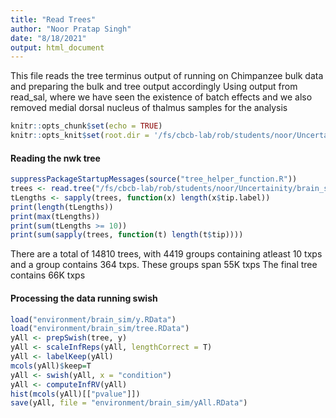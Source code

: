 ```yaml
---
title: "Read Trees"
author: "Noor Pratap Singh"
date: "8/18/2021"
output: html_document
---
```


This file reads the tree terminus output of running on Chimpanzee bulk data and preparing the bulk and tree output accordingly
Using output from read_sal, where we have seen the existence of batch effects and we also removed medial dorsal nucleus of thalmus samples for the analysis
```r
knitr::opts_chunk$set(echo = TRUE)
knitr::opts_knit$set(root.dir = '/fs/cbcb-lab/rob/students/noor/Uncertainity/treeTerminusScripts')
```

#### Reading the nwk tree
```r
suppressPackageStartupMessages(source("tree_helper_function.R"))
trees <- read.tree("/fs/cbcb-lab/rob/students/noor/Uncertainity/brain_sim/out_term/cluster_nwk.txt")
tLengths <- sapply(trees, function(x) length(x$tip.label))
print(length(tLengths))
print(max(tLengths))
print(sum(tLengths >= 10))
print(sum(sapply(trees, function(t) length(t$tip))))
```
There are a total of 14810 trees, with 4419 groups containing atleast 10 txps and a group contains 364 txps. These groups span 55K txps
The final tree contains 66K txps

#### Processing the data running swish
```r
load("environment/brain_sim/y.RData")
load("environment/brain_sim/tree.RData")
yAll <- prepSwish(tree, y)
yAll <- scaleInfReps(yAll, lengthCorrect = T)
yAll <- labelKeep(yAll)
mcols(yAll)$keep=T
yAll <- swish(yAll, x = "condition")
yAll <- computeInfRV(yAll)
hist(mcols(yAll)[["pvalue"]])
save(yAll, file = "environment/brain_sim/yAll.RData")
```
